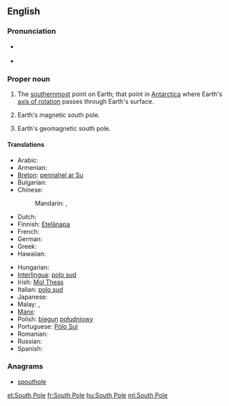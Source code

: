 {{also|south pole}}
==English==
{{wikipedia}}

===Pronunciation===
* {{a|UK}} {{IPA|/ˈsaʊθˌpəʊl/}}
* {{a|US}} {{IPA|/ˈsaʊθˌpoʊl/}}

===Proper noun===
{{en-proper noun|head=[[south|South]] [[pole|Pole]]}}

# {{context|geography|lang=en}} The [[southernmost]] point on Earth; that point in [[Antarctica]] where Earth's [[axis of rotation]] passes through Earth's surface.
# {{context|geography|lang=en}} Earth's magnetic south pole.
# {{context|geography|lang=en}} Earth's geomagnetic south pole.

====Translations====
{{trans-top|the southernmost point on Earth}}
* Arabic: {{t-|ar|القطب الجنوبي|m|tr=al-quṭb al-janūbiyy|sc=Arab}}
* Armenian: {{t-|hy|Հարավային բևեռ|tr=Haravayin beveṙ}}
* [[Breton]]: [[pennahel ar Su]] {{m}}
* Bulgarian: {{t-|bg|Южен полюс|m|tr=Júžen póljus|sc=Cyrl}}
* Chinese:
*: Mandarin: {{t|cmn|南極|sc=Hani}}, {{t|cmn|南极|tr=nánjí|sc=Hani}}
* Dutch: {{t+|nl|Zuidpool|m}}
* Finnish: [[Etelänapa]]
* French: {{t+|fr|pôle Sud|m}}
* German: {{t+|de|Südpol|m}}
* Greek: {{t-|el|Νότιος Πόλος|m|tr=Nótios Pólos|sc=Grek}}
* Hawaiian: {{tø|haw|Wēlau Hema}}
{{trans-mid}}
* Hungarian: {{t+|hu|Déli-sark}}
* [[Interlingua]]: [[polo sud]]
* Irish: [[Mol Theas]]
* Italian: [[polo sud]] {{m}}
* Japanese: {{t+|ja|南極|tr=なんきょく, nankyoku|sc=Jpan}}
* Malay: {{t-|ms|Kutub Janubi}}, {{t-|ms|Kutub Selatan}}
* [[Manx]]: {{t-|gv|Ard y Jiass|m}}
* Polish: [[biegun]] [[południowy]] {{m}}
* Portuguese: [[Pólo Sul]] {{m}}
* Romanian: {{t-|ro|Polul Sud|m}}
* Russian: {{t-|ru|Южный полюс|m|tr=Júžnyj póljus|sc=Cyrl}}
* Spanish: {{t-|es|polo Sur|m}}
{{trans-bottom}}

===Anagrams===
* [[spouthole#English|spouthole]]

[[et:South Pole]]
[[fr:South Pole]]
[[hu:South Pole]]
[[ml:South Pole]]